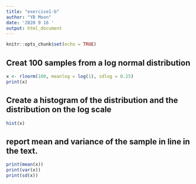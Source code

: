 ```yaml
---
title: "exercise1-b"
author: "YB Moon"
date: '2020 9 16 '
output: html_document
---
```


```r
knitr::opts_chunk$set(echo = TRUE)
```

## Creat 100 samples from a log normal distribution



```r
x <- rlnorm(100, meanlog = log(1), sdlog = 0.25)
print(x)
```


## Create a histogram of the distribution and the distribution on the log scale
```r
hist(x)
```




## report mean and variance of the sample in line in the text.

```r
print(mean(x))
print(var(x))
print(sd(x))
```






